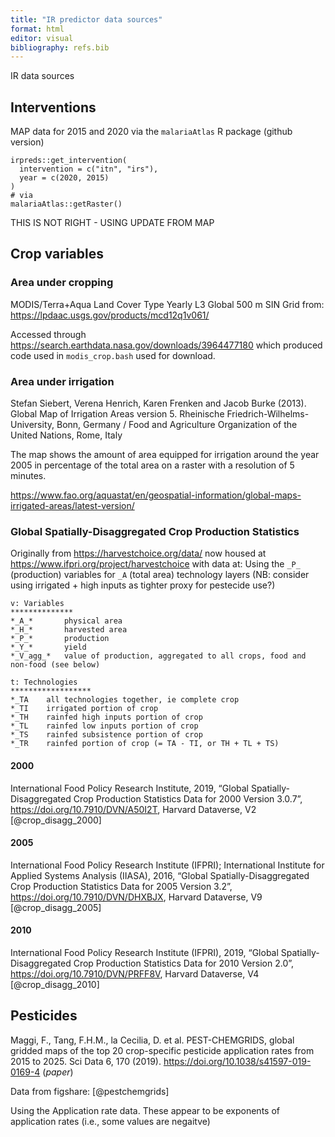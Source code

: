 ```yaml
---
title: "IR predictor data sources"
format: html
editor: visual
bibliography: refs.bib
---
```


IR data sources

## Interventions

MAP data for 2015 and 2020 via the `malariaAtlas` R package (github version)
```
irpreds::get_intervention(
  intervention = c("itn", "irs"),
  year = c(2020, 2015)
)
# via
malariaAtlas::getRaster()
```

THIS IS NOT RIGHT - USING UPDATE FROM MAP


## Crop variables


### Area under cropping
MODIS/Terra+Aqua Land Cover Type Yearly L3 Global 500 m SIN Grid from: 
[https://lpdaac.usgs.gov/products/mcd12q1v061/]()

Accessed through [https://search.earthdata.nasa.gov/downloads/3964477180]()
which produced code used in `modis_crop.bash` used for download.


### Area under irrigation
Stefan Siebert, Verena Henrich, Karen Frenken and Jacob Burke (2013). Global Map
of Irrigation Areas version 5. Rheinische Friedrich-Wilhelms-University, Bonn,
Germany / Food and Agriculture Organization of the United Nations, Rome, Italy

The map shows the amount of area equipped for irrigation around the year 2005 in
percentage of the total area on a raster with a resolution of 5 minutes.

[https://www.fao.org/aquastat/en/geospatial-information/global-maps-irrigated-areas/latest-version/]()


### Global Spatially-Disaggregated Crop Production Statistics
Originally from [https://harvestchoice.org/data/]() now housed at
[https://www.ifpri.org/project/harvestchoice]() with data at:
Using the `_P_` (production) variables for `_A` (total area) technology layers
(NB: consider using irrigated + high inputs as tighter proxy for pestecide use?)
```
v: Variables
**************
*_A_*		physical area
*_H_*		harvested area
*_P_*		production
*_Y_*		yield
*_V_agg_*	value of production, aggregated to all crops, food and non-food (see below)

t: Technologies
******************
*_TA	all technologies together, ie complete crop
*_TI	irrigated portion of crop
*_TH	rainfed high inputs portion of crop
*_TL	rainfed low inputs portion of crop
*_TS	rainfed subsistence portion of crop
*_TR	rainfed portion of crop (= TA - TI, or TH + TL + TS)
```

#### 2000
International Food Policy Research Institute, 2019, "Global Spatially-
Disaggregated Crop Production Statistics Data for 2000 Version 3.0.7", 
[https://doi.org/10.7910/DVN/A50I2T](), Harvard Dataverse, V2
[@crop_disagg_2000]

#### 2005
International Food Policy Research Institute (IFPRI); International Institute 
for Applied Systems Analysis (IIASA), 2016, "Global Spatially-Disaggregated Crop
Production Statistics Data for 2005 Version 3.2", 
[https://doi.org/10.7910/DVN/DHXBJX](), Harvard Dataverse, V9
[@crop_disagg_2005]

#### 2010
International Food Policy Research Institute (IFPRI), 2019, "Global Spatially-
Disaggregated Crop Production Statistics Data for 2010 Version 2.0", 
[https://doi.org/10.7910/DVN/PRFF8V](), Harvard Dataverse, V4 
[@crop_disagg_2010]


## Pesticides

Maggi, F., Tang, F.H.M., la Cecilia, D. et al. PEST-CHEMGRIDS, global gridded 
maps of the top 20 crop-specific pesticide application rates from 2015 to 2025.
Sci Data 6, 170 (2019). [https://doi.org/10.1038/s41597-019-0169-4]() (*paper*)

Data from figshare: [@pestchemgrids]

Using the Application rate data. These appear to be exponents of application
rates (i.e., some values are negaitve)


